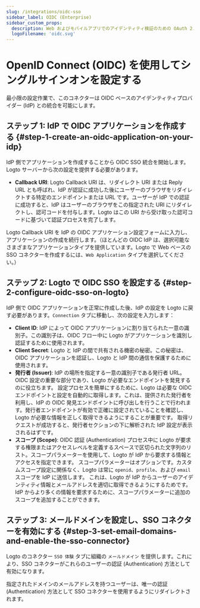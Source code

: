 ```yaml
---
slug: /integrations/oidc-sso
sidebar_label: OIDC (Enterprise)
sidebar_custom_props:
  description: Web およびモバイルアプリでのアイデンティティ検証のための OAuth 2.0 に基づいた最新のプロトコル。
  logoFilename: 'oidc.svg'
---
```



# OpenID Connect (OIDC) を使用してシングルサインオンを設定する

最小限の設定作業で、このコネクターは OIDC ベースのアイデンティティプロバイダー (IdP) との統合を可能にします。

<GuideTip />

## ステップ 1: IdP で OIDC アプリケーションを作成する \{#step-1-create-an-oidc-application-on-your-idp}

IdP 側でアプリケーションを作成することから OIDC SSO 統合を開始します。Logto サーバーから次の設定を提供する必要があります。

- **Callback URI**: Logto Callback URI は、リダイレクト URI または Reply URL とも呼ばれ、IdP が認証に成功した後にユーザーのブラウザをリダイレクトする特定のエンドポイントまたは URL です。ユーザーが IdP での認証に成功すると、IdP はユーザーのブラウザをこの指定された URI にリダイレクトし、認可コードを付与します。Logto はこの URI から受け取った認可コードに基づいて認証プロセスを完了します。

Logto Callback URI を IdP の OIDC アプリケーション設定フォームに入力し、アプリケーションの作成を続行します。（ほとんどの OIDC IdP は、選択可能なさまざまなアプリケーションタイプを提供しています。Logto で Web ベースの SSO コネクターを作成するには、`Web Application` タイプを選択してください。）

## ステップ 2: Logto で OIDC SSO を設定する \{#step-2-configure-oidc-sso-on-logto}

IdP 側で OIDC アプリケーションを正常に作成した後、IdP の設定を Logto に戻す必要があります。`Connection` タブに移動し、次の設定を入力します：

- **Client ID**: IdP によって OIDC アプリケーションに割り当てられた一意の識別子。この識別子は、OIDC フロー中に Logto がアプリケーションを識別し認証するために使用されます。
- **Client Secret**: Logto と IdP の間で共有される機密の秘密。この秘密は、OIDC アプリケーションを認証し、Logto と IdP 間の通信を保護するために使用されます。
- **発行者 (Issuer)**: IdP の場所を指定する一意の識別子である発行者 URL。OIDC 設定の重要な部分であり、Logto が必要なエンドポイントを発見するのに役立ちます。
  設定プロセスを簡単にするために、Logto は必要な OIDC エンドポイントと設定を自動的に取得します。これは、提供された発行者を利用し、IdP の OIDC 発見エンドポイントに呼び出しを行うことで行われます。発行者エンドポイントが有効で正確に設定されていることを確認し、Logto が必要な情報を正しく取得できるようにすることが重要です。
  取得リクエストが成功すると、発行者セクションの下に解析された IdP 設定が表示されるはずです。
- **スコープ (Scope)**: OIDC 認証 (Authentication) プロセス中に Logto が要求する権限またはアクセスレベルを定義するスペースで区切られた文字列のリスト。スコープパラメーターを使用して、Logto が IdP から要求する情報とアクセスを指定できます。
  スコープパラメーターはオプションです。カスタムスコープ設定に関係なく、Logto は常に `openid`、`profile`、および `email` スコープを IdP に送信します。
  これは、Logto が IdP からユーザーのアイデンティティ情報とメールアドレスを適切に取得できるようにするためです。IdP からより多くの情報を要求するために、スコープパラメーターに追加のスコープを追加することができます。

## ステップ 3: メールドメインを設定し、SSO コネクターを有効にする \{#step-3-set-email-domains-and-enable-the-sso-connector}

Logto のコネクター `SSO 体験` タブに組織の `メールドメイン` を提供します。これにより、SSO コネクターがこれらのユーザーの認証 (Authentication) 方法として有効になります。

指定されたドメインのメールアドレスを持つユーザーは、唯一の認証 (Authentication) 方法として SSO コネクターを使用するようにリダイレクトされます。
